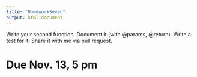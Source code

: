 ```yaml
---
title: "HomeworkSeven"
output: html_document
---
```


Write your second function. Document it (with @params, @return). Write a test for it. Share it with me via pull request.

# Due Nov. 13, 5 pm

